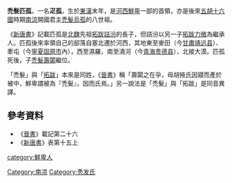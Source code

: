 '''禿髮匹孤'''，一名'''疋孤'''，生於[[東漢|東漢]]末年，是[[河西鮮卑|河西鮮卑]]一部的首領，亦是後來[[五胡十六國|五胡十六國]]時期[[南涼|南涼]]開國君主[[禿髮烏孤|禿髮烏孤]]的八世祖。

《[[新唐書|新唐書]]》記載匹孤是[[北魏|北魏]]先祖[[拓跋詰汾|拓跋詰汾]]的長子，但詰汾以另一子[[拓跋力微|拓跋力微]]為繼承人。匹孤後來率領自己的部落自塞北遷於河西，其地東至麥田（今[[甘肅|甘肅]][[靖远县|靖远县]]）、牽屯（今[[寧夏|寧夏]][[固原市|固原市]]內），西至濕羅，南至澆河（今[[青海|青海]][[贵德县|贵德县]]），北接大漠。匹孤死後，子[[禿髮壽闐|禿髮壽闐]]繼位。

「禿髮」與「[[拓跋|拓跋]]」本來是同姓，《[[晉書|晉書]]》稱「壽闐之在孕，母胡掖氏因寢而產於被中，鮮卑謂被為『禿髮』，因而氏焉。」另一說法是「禿髮」與「拓跋」是同音異譯。

==參考資料==
*《[[晉書|晉書]]》載記第二十六
*《[[新唐書|新唐書]]》表第十五上

[[category:鮮卑人|category:鮮卑人]]
[[Category:南凉|Category:南凉]]
[[Category:秃发氏|Category:秃发氏]]
